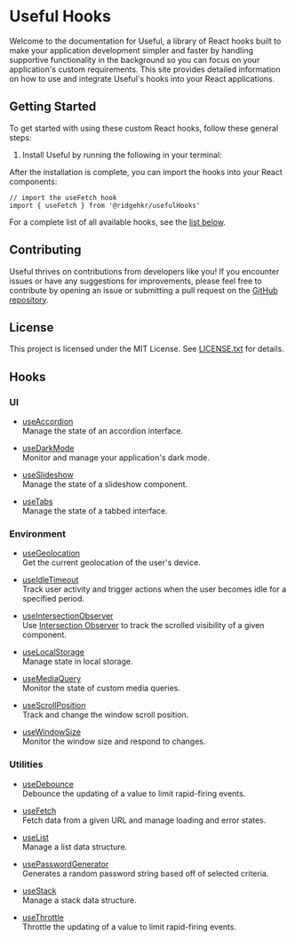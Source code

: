 
# Useful Hooks

Welcome to the documentation for Useful, a library of React hooks built to make your application development simpler and faster by handling supportive functionality in the background so you can focus on your application's custom requirements. This site provides detailed information on how to use and integrate Useful's hooks into your React applications.

## Getting Started

To get started with using these custom React hooks, follow these general steps:

1. Install Useful by running the following in your terminal:

<Install />

After the installation is complete, you can import the hooks into your React components:

```tsx
// import the useFetch hook
import { useFetch } from '@ridgehkr/usefulHooks'
```

For a complete list of all available hooks, see the [list below](#hooks).

## Contributing

Useful thrives on contributions from developers like you! If you encounter issues or have any suggestions for improvements, please feel free to contribute by opening an issue or submitting a pull request on the [GitHub repository](https://github.com/ridgehkr/hooks).

## License

This project is licensed under the MIT License. See [LICENSE.txt](https://github.com/ridgehkr/hooks/blob/master/LICENSE.txt) for details.

## Hooks

### UI

- [useAccordion](/hooks/useAccordion)\
  Manage the state of an accordion interface.

- [useDarkMode](/hooks/useDarkMode)\
  Monitor and manage your application's dark mode.

- [useSlideshow](/hooks/useSlideshow)\
  Manage the state of a slideshow component.

- [useTabs](/hooks/useTabs)\
  Manage the state of a tabbed interface.

### Environment

- [useGeolocation](/hooks/useGeolocation)\
  Get the current geolocation of the user's device.

- [useIdleTimeout](/hooks/useIdleTimeout)\
  Track user activity and trigger actions when the user becomes idle for a specified period.

- [useIntersectionObserver](/hooks/useIntersectionObserver)\
  Use [Intersection Observer](https://developer.mozilla.org/en-US/docs/Web/API/Intersection_Observer_API) to track the scrolled visibility of a given component.

- [useLocalStorage](/hooks/useLocalStorage)\
  Manage state in local storage.

- [useMediaQuery](/hooks/useMediaQuery)\
  Monitor the state of custom media queries.

- [useScrollPosition](/hooks/useScrollPosition)\
  Track and change the window scroll position.

- [useWindowSize](/hooks/useWindowSize)\
  Monitor the window size and respond to changes.

### Utilities

- [useDebounce](/hooks/useDebounce)\
  Debounce the updating of a value to limit rapid-firing events.

- [useFetch](/hooks/useFetch)\
  Fetch data from a given URL and manage loading and error states.

- [useList](/hooks/useList)\
  Manage a list data structure.

- [usePasswordGenerator](/hooks/usePasswordGenerator)\
  Generates a random password string based off of selected criteria.

- [useStack](/hooks/useStack)\
  Manage a stack data structure.

- [useThrottle](/hooks/useThrottle)\
  Throttle the updating of a value to limit rapid-firing events.
